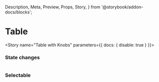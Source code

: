   Description,
  Meta,
  Preview,
  Props,
  Story,
} from '@storybook/addon-docs/blocks';


<Meta component={Table} title="Components/Atoms/Table" />

# Table
<Description of={Table} />
<Props of={Table} />

<Story name="Table with Knobs" parameters={{ docs: { disable: true } }}>
  <Table 
  handleClick={action('onClick event triggered')}
  headings={array('headers', ['header1', 'header2', 'header3', 'header4', 'header5'])}
  label={text('label', 'This is the label')}
  name={text('name', 'name')}
  rows={array('rows', [
    {
      data: ['Row 1 cell 1', 'Row 1 cell 2', 'Row 1 cell 3', 'Row 1 cell 4', 'Row 1 cell 5'],
      status: '',
    },
    {
      data: ['Row 2 cell 1', 'Row 2 cell 2', 'Row 2 cell 3', 'Row 2 cell 4', 'Row 2 cell 5'],
      status: '',
    },
    {
      data: ['Row 3 cell 1', 'Row 3 cell 2', 'Row 3 cell 3', 'Row 3 cell 4', 'Row 3 cell 5'],  
      status: '',
    },
  ])}
  selectable={boolean('selectable', true)}
  />
</Story>

### State changes
<Preview>
  <Story name="Table Row State Changes">
    <Table 
    label="This is a label"
    name="name"
    headings={[
    'First Name',
    'Last Name',
    'Company',
    'Job Title',
    'Age',
  ]}
    rows={[
    {
      data: ['Row 1 cell 1', 'Row 1 cell 2', 'Row 1 cell 3', 'Row 1 cell 4', 'Row 1 cell 5'],
      status: '',
    },
    {
      data: ['Row 2 cell 1', 'Row 2 cell 2', 'Row 2 cell 3', 'Row 2 cell 4', 'Row 2 cell 5'],
      status: '',
    },
    {
      data: ['Row 3 cell 1', 'Row 3 cell 2', 'Row 3 cell 3', 'Row 3 cell 4', 'Row 3 cell 5'],  
      status: '',
    },
  ]}
    />
  </Story>
</Preview>

### Selectable 
<Preview>
  <Story name="Table Selectable">
    <Table 
    selectable
    label="This is a label"
    name="name"
    headings={[
    'First Name',
    'Last Name',
    'Company',
    'Job Title',
    'Age',
  ]}
    rows={[
    {
      data: ['Row 1 cell 1', 'Row 1 cell 2', 'Row 1 cell 3', 'Row 1 cell 4', 'Row 1 cell 5'],
      status: '',
    },
    {
      data: ['Row 2 cell 1', 'Row 2 cell 2', 'Row 2 cell 3', 'Row 2 cell 4', 'Row 2 cell 5'],
      status: '',
    },
    {
      data: ['Row 3 cell 1', 'Row 3 cell 2', 'Row 3 cell 3', 'Row 3 cell 4', 'Row 3 cell 5'],  
      status: '',
    },
  ]}
    />
  </Story>
</Preview>



<!-- ### Status Column 
<Preview>
  <Story name="Status Column">
    <Table
      label="This is a label"
      name="name"
      status 
      headings={[
    'First Name',
    'Last Name',
    'Company',
    'Job Title',
    'Age',
  ]}
    rows={[
    {
      data: ['Jenny', 'Schutzman', 'Tallo', 'Software Engineer', '36'],
      status: 'complete',
    },
    {
      data: ['David', 'Morrow', 'Gildan', 'Supply Chain Manager', '43'],
      status: 'in progress',
    },
    {
      data: [
        'Gina',
        'Nicholas',
        'Proctor and Gamble',
        'Evaluation Data Manager',
        '34',
      ],
      status: 'submitted',
    },
  ]}
    />
    </Story>
  </Preview> -->
